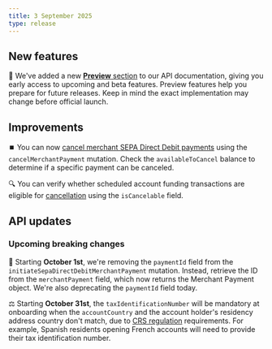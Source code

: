 ```yaml
---
title: 3 September 2025
type: release
---
```


## New features

📖 We've added a new [**Preview** section](https://docs.swan.io/preview/) to our API documentation, giving you early access to upcoming and beta features. 
Preview features help you prepare for future releases. Keep in mind the exact implementation may change before official launch.

## Improvements

⏹️ You can now [cancel merchant SEPA Direct Debit payments](/topics/merchants/online/sdd/#canceling) using the `cancelMerchantPayment` mutation. 
Check the `availableToCancel` balance to determine if a specific payment can be canceled.

🔍 You can verify whether scheduled account funding transactions are eligible for [cancellation](/topics/accounts/funding/#canceling) using the `isCancelable` field.

## API updates

### Upcoming breaking changes

🔄 Starting **October 1st**, we're removing the `paymentId` field from the `initiateSepaDirectDebitMerchantPayment` mutation. 
Instead, retrieve the ID from the `merchantPayment` field, which now returns the Merchant Payment object.
We're also deprecating the `paymentId` field today.

⚖️ Starting **October 31st**, the `taxIdentificationNumber` will be mandatory at onboarding when the `accountCountry` and the account holder's residency address country don't match, due to [CRS regulation](https://www.oecd.org/content/dam/oecd/en/topics/policy-issue-focus/aeoi/jersey-guidance-notes-crs.pdf) requirements.
For example, Spanish residents opening French accounts will need to provide their tax identification number.
